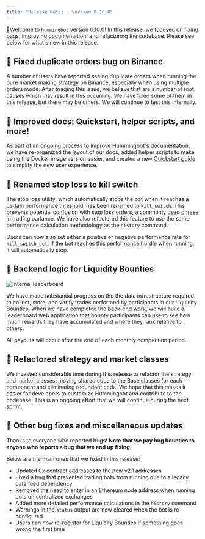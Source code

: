 ```yaml
---
title: "Release Notes - Version 0.10.0"
---
```


🚀Welcome to `hummingbot` version 0.10.0! In this release, we focused on fixing bugs, improving documentation, and refactoring the codebase. Please see below for what's new in this release.

## 🐞 Fixed duplicate orders bug on Binance

A number of users have reported seeing duplicate orders when running the pure market making strategy on Binance, especially when using multiple orders mode. After triaging this issue, we believe that are a number of root causes which may result in this occurring. We have fixed some of them in this release, but there may be others. We will continue to test this internally.

## 📝 Improved docs: Quickstart, helper scripts, and more!

As part of an ongoing process to improve Hummingbot's documentation, we have re-organized the layout of our docs, added helper scripts to make using the Docker image version easier, and created a new [Quickstart guide](/quickstart) to simplify the new user experience.

## 🛑 Renamed stop loss to kill switch

The stop loss utility, which automatically stops the bot when it reaches a certain performance threshold, has been renamed to `kill_switch`. This prevents potential confusion with stop loss orders, a commonly used phrase in trading parlance. We have also refactored this feature to use the same performance calculation methodology as the `history` command.

Users can now also set either a positive or negative performance rate for `kill_switch_pct`. If the bot reaches this performance hurdle when running, it will automatically stop.

## 🌊 Backend logic for Liquidity Bounties

![Internal leaderboard](/assets/img/liquidity-bounties.png)

We have made substantial progress on the the data infrastructure required to collect, store, and verify trades performed by participants in our Liquidity Bounties. When we have completed the back-end work, we will build a leaderboard web application that bounty participants can use to see how much rewards they have accumulated and where they rank relative to others.

All payouts will occur after the end of each monthly competition period.

## 🔗 Refactored strategy and market classes

We invested considerable time during this release to refactor the strategy and market classes: moving shared code to the Base classes for each component and eliminating redundant code. We hope that this makes it easier for developers to customize Hummingbot and contribute to the codebase. This is an ongoing effort that we will continue during the next sprint.

## 🐞 Other bug fixes and miscellaneous updates

Thanks to everyone who reported bugs! **Note that we pay bug bounties to anyone who reports a bug that we end up fixing.**

Below are the main ones that we fixed in this release:

- Updated 0x contract addresses to the new v2.1 addresses
- Fixed a bug that prevented trading bots from running due to a legacy data feed dependency
- Removed the need to enter in an Ethereum node address when running bots on centralized exchanges
- Added more detailed performance calculations in the `history` command
- Warnings in the `status` output are now cleared when the bot is re-configured
- Users can now re-register for Liquidity Bounties if something goes wrong the first time
